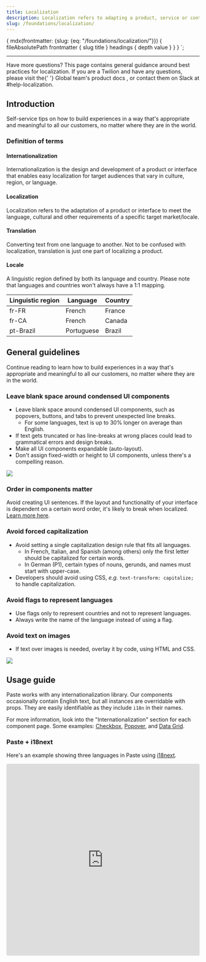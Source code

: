 ```yaml
---
title: Localization
description: Localization refers to adapting a product, service or content to fit a specific market or country.
slug: /foundations/localization/
---
```




  {
    mdx(frontmatter: {slug: {eq: "/foundations/localization/"}}) {
      fileAbsolutePath
      frontmatter {
        slug
        title
      }
      headings {
        depth
        value
      }
    }
  }
`;

<content>

<GenericHeader
  name={props.pageContext.frontmatter.title}
  description={props.pageContext.frontmatter.description}
  categoryRoute={SidebarCategoryRoutes.FOUNDATIONS}
/>

</content>

---

<contentwrapper>

<PageAside data={props.data.mdx} />

<content>
<Callout variant='neutral' marginY='space70'>
  <CalloutHeading as='h2'>Have more questions?</CalloutHeading>
  <CalloutText>
    This page contains general guidance around best practices for localization. If you are a Twilion and have any questions, please
    visit the{' '}
    <Anchor href="https://internal-product-docs.twilio.com/docs/internationalization/" showExternal>
       Global team's product docs
    </Anchor>
    , or contact them on Slack at #help-localization.
  </CalloutText>
</Callout>

## Introduction

Self-service tips on how to build experiences in a way that's appropriate and meaningful to all our customers, no matter where they are in the world.

### Definition of terms

#### Internationalization

Internationalization is the design and development of a product or interface that enables easy localization for target
audiences that vary in culture, region, or language.

#### Localization

Localization refers to the adaptation of a product or interface to meet the language, cultural and other requirements
of a specific target market/locale.

#### Translation

Converting text from one language to another. Not to be confused with localization, translation is just one part of
localizing a product.

#### Locale

A linguistic region defined by both its language and country. Please note that languages and countries won't always
have a 1:1 mapping.

| Linguistic region | Language   | Country |
| ----------------- | ---------- | ------- |
| fr-FR             | French     | France  |
| fr-CA             | French     | Canada  |
| pt-Brazil         | Portuguese | Brazil  |

## General guidelines

Continue reading to learn how to build experiences in a way that's appropriate and meaningful to all our customers, no matter where they are in the world.

### Leave blank space around condensed UI components

- Leave blank space around condensed UI components, such as popovers, buttons, and tabs to prevent unexpected line breaks.
  - For some languages, text is up to 30% longer on average than English.
- If text gets truncated or has line-breaks at wrong places could lead to grammatical errors and design breaks.
- Make all UI components expandable (auto-layout).
- Don't assign fixed-width or height to UI components, unless there's a compelling reason.

![](../../../assets/images/foundations/localization/dense-layout.png)

### Order in components matter

Avoid creating UI sentences. If the layout and functionality of your interface is dependent on a certain word order, it's likely to break when localized.
[Learn more here](https://paste.twilio.design/components/label/#about-label 'Learn more about how how to design layout and functionality that is resilient when localized.').

### Avoid forced capitalization

- Avoid setting a single capitalization design rule that fits all languages.
  - In French, Italian, and Spanish (among others) only the first letter should be capitalized for certain words.
  - In German (P1), certain types of nouns, gerunds, and names must start with upper-case.
- Developers should avoid using CSS, _e.g._ `text-transform: capitalize;` to handle capitalization.

### Avoid flags to represent languages

- Use flags only to represent countries and not to represent languages.
- Always write the name of the language instead of using a flag.

### Avoid text on images

- If text over images is needed, overlay it by code, using HTML and CSS.

![](../../../assets/images/foundations/localization/text-in-image.png)

## Usage guide

Paste works with any internationalization library. Our components occasionally contain English text, but all instances
are overridable with props. They are easily identifiable as they include `i18n` in their names.

For more information, look into the "Internationalization" section for each component page. Some examples: [Checkbox](/components/checkbox/#internationalization), [Popover](/components/checkbox/#internationalization), and [Data Grid](https://paste.twilio.design/components/checkbox/#internationalization).

### Paste + i18next

Here's an example showing three languages in Paste using [i18next](https://www.i18next.com/).

<iframe
  src="https://codesandbox.io/embed/i18next-paste-example-5v6ekx?fontsize=14&hidenavigation=1&theme=dark"
  style="width:100%; height:500px; border:0; border-radius: 4px; overflow:hidden;"
  title="i18next + Paste example"
  allow="accelerometer; ambient-light-sensor; camera; encrypted-media; geolocation; gyroscope; hid; microphone; midi; payment; usb; vr; xr-spatial-tracking"
  sandbox="allow-forms allow-modals allow-popups allow-presentation allow-same-origin allow-scripts"
></iframe>

</content>

</contentwrapper>
